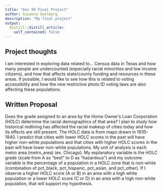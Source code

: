 ```yaml
---
title: "Gov 50 Final Project"
author: Susanna Soelberg
description: "My final project"
output:
  distill::distill_article:
    self_contained: false
---
```




## Project thoughts

I am interested in exploring data related to...
Census data in Texas and how many people are undercounted (especially racial minorities and low income citizens), and how that affects state/county funding and resources in these areas. If possible, I would like to see how this is related to voting accessibility and how the new restrictive photo ID voting laws are also affecting these populations. 

## Written Proposal

Does the grade assigned to an area by the Home Owner's Loan Corporation (HOLC) determine the racial demographics of that area? I plan to study how historical redlining has affected the racial makeup of cities today and how its effects are still present. The HOLC data is from maps drawn in 1935-1940. I predict that cities with lower HOLC scores in the past will have higher non-white populations and that cities with higher HOLC scores in the past will have lower non-white populations. My unit of analysis is each metro area (metro_area) (ex. Chicago). My explanatory variable is the HOLC grade (scale from A as "best" to D as "hazardous") and my outcome variable is the percentage of a population in a HOLC zone that is non-white (combination of pct_black, pct_hispanic, pct_asian, and pct_other). If I observe a higher HOLC score (A or B) in an area with a high white population or a lower HOLC score (C or D) in an area with a high non-white population, that will support my hypothesis. 
 